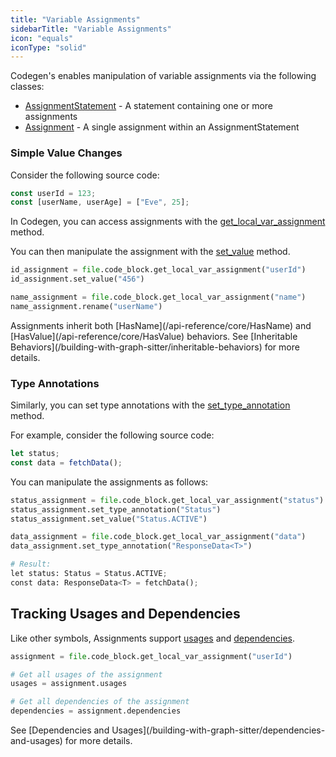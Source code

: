 ```yaml
---
title: "Variable Assignments"
sidebarTitle: "Variable Assignments"
icon: "equals"
iconType: "solid"
---
```


Codegen's enables manipulation of variable assignments via the following classes:

- [AssignmentStatement](../api-reference/core/AssignmentStatement) - A statement containing one or more assignments
- [Assignment](../api-reference/core/Assignment) - A single assignment within an AssignmentStatement


### Simple Value Changes

Consider the following source code:

```typescript
const userId = 123;
const [userName, userAge] = ["Eve", 25];
```

In Codegen, you can access assignments with the [get_local_var_assignment](../api-reference/core/CodeBlock#get-local-var-assignment) method.

You can then manipulate the assignment with the [set_value](../api-reference/core/Assignment#set-value) method.

```python
id_assignment = file.code_block.get_local_var_assignment("userId")
id_assignment.set_value("456")

name_assignment = file.code_block.get_local_var_assignment("name")
name_assignment.rename("userName")
```

<Note>
  Assignments inherit both [HasName](/api-reference/core/HasName) and
  [HasValue](/api-reference/core/HasValue) behaviors. See [Inheritable
  Behaviors](/building-with-graph-sitter/inheritable-behaviors) for more details.
</Note>

### Type Annotations

Similarly, you can set type annotations with the [set_type_annotation](../api-reference/core/Assignment#set-type-annotation) method.

For example, consider the following source code:

```typescript
let status;
const data = fetchData();
```

You can manipulate the assignments as follows:

```python
status_assignment = file.code_block.get_local_var_assignment("status")
status_assignment.set_type_annotation("Status")
status_assignment.set_value("Status.ACTIVE")

data_assignment = file.code_block.get_local_var_assignment("data")
data_assignment.set_type_annotation("ResponseData<T>")

# Result:
let status: Status = Status.ACTIVE;
const data: ResponseData<T> = fetchData();
```

## Tracking Usages and Dependencies

Like other symbols, Assignments support [usages](/api-reference/core/Assignment#usages) and [dependencies](/api-reference/core/Assignment#dependencies).

```python
assignment = file.code_block.get_local_var_assignment("userId")

# Get all usages of the assignment
usages = assignment.usages

# Get all dependencies of the assignment
dependencies = assignment.dependencies
```

<Tip>
  See [Dependencies and Usages](/building-with-graph-sitter/dependencies-and-usages)
  for more details.
</Tip>

